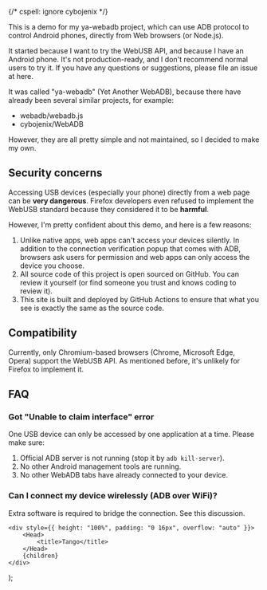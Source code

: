 
{/* cspell: ignore cybojenix */}

This is a demo for my <ExternalLink href="https://github.com/yume-chan/ya-webadb/">ya-webadb</ExternalLink> project, which can use ADB protocol to control Android phones, directly from Web browsers (or Node.js).

It started because I want to try the <ExternalLink href="https://developer.mozilla.org/en-US/docs/Web/API/USB">WebUSB</ExternalLink> API, and because I have an Android phone. It's not production-ready, and I don't recommend normal users to try it. If you have any questions or suggestions, please file an issue at <ExternalLink href="https://github.com/yume-chan/ya-webadb/issues">here</ExternalLink>.

It was called "ya-webadb" (Yet Another WebADB), because there have already been several similar projects, for example:

-   <ExternalLink href="https://github.com/webadb/webadb.js">
        webadb/webadb.js
    </ExternalLink>
-   <ExternalLink href="https://github.com/cybojenix/WebADB">
        cybojenix/WebADB
    </ExternalLink>

However, they are all pretty simple and not maintained, so I decided to make my own.

## Security concerns

Accessing USB devices (especially your phone) directly from a web page can be **very dangerous**. Firefox developers even refused to implement the WebUSB standard because they <ExternalLink href="https://mozilla.github.io/standards-positions/#webusb">considered it to be **harmful**</ExternalLink>.

However, I'm pretty confident about this demo, and here is a few reasons:

1. Unlike native apps, web apps can't access your devices silently. In addition to the connection verification popup that comes with ADB, browsers ask users for permission and web apps can only access the device you choose.
2. All source code of this project is open sourced on <ExternalLink href="https://github.com/yume-chan/tango-server">GitHub</ExternalLink>. You can review it yourself (or find someone you trust and knows coding to review it).
3. This site is built and deployed by <ExternalLink href="https://github.com/tango-adb/old-demo/blob/main/.github/workflows/deploy.yml" spaceAfter>GitHub Actions</ExternalLink> to ensure that what you see is exactly the same as the source code.

## Compatibility

Currently, only Chromium-based browsers (Chrome, Microsoft Edge, Opera) support the WebUSB API. As mentioned before, it's unlikely for Firefox to implement it.

## FAQ

### Got "Unable to claim interface" error

One USB device can only be accessed by one application at a time. Please make sure:

1. Official ADB server is not running (stop it by `adb kill-server`).
2. No other Android management tools are running.
3. No other WebADB tabs have already connected to your device.

### Can I connect my device wirelessly (ADB over WiFi)?

Extra software is required to bridge the connection. See <ExternalLink href="https://github.com/yume-chan/ya-webadb/discussions/245#discussioncomment-384030">this discussion</ExternalLink>.

    <div style={{ height: "100%", padding: "0 16px", overflow: "auto" }}>
        <Head>
            <title>Tango</title>
        </Head>
        {children}
    </div>
);
